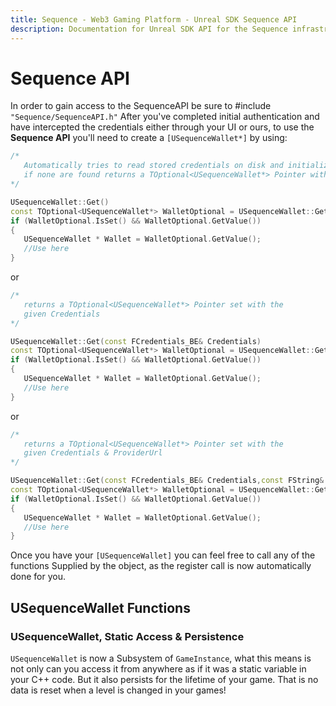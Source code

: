 ```yaml
---
title: Sequence - Web3 Gaming Platform - Unreal SDK Sequence API
description: Documentation for Unreal SDK API for the Sequence infrastructure stack for web3 gaming.
---
```


# Sequence API

In order to gain access to the SequenceAPI be sure to #include `"Sequence/SequenceAPI.h"` After you've completed initial authentication and have intercepted the credentials either through your UI or ours, to use the **Sequence API** you'll need to create a ```[USequenceWallet*]``` by using:

```cpp
/*
   Automatically tries to read stored credentials on disk and initialize with them
   if none are found returns a TOptional<USequenceWallet*> Pointer without any set Credentials
*/

USequenceWallet::Get()
const TOptional<USequenceWallet*> WalletOptional = USequenceWallet::Get();
if (WalletOptional.IsSet() && WalletOptional.GetValue())
{
   USequenceWallet * Wallet = WalletOptional.GetValue();
   //Use here
}
```

or

```cpp
/*
   returns a TOptional<USequenceWallet*> Pointer set with the 
   given Credentials
*/

USequenceWallet::Get(const FCredentials_BE& Credentials)
const TOptional<USequenceWallet*> WalletOptional = USequenceWallet::Get(Credentials);
if (WalletOptional.IsSet() && WalletOptional.GetValue())
{
   USequenceWallet * Wallet = WalletOptional.GetValue();
   //Use here
}
```

or

```cpp
/*
   returns a TOptional<USequenceWallet*> Pointer set with the 
   given Credentials & ProviderUrl
*/

USequenceWallet::Get(const FCredentials_BE& Credentials,const FString& ProviderUrl);
const TOptional<USequenceWallet*> WalletOptional = USequenceWallet::Get(Credentials,"ProviderUrl");
if (WalletOptional.IsSet() && WalletOptional.GetValue())
{
   USequenceWallet * Wallet = WalletOptional.GetValue();
   //Use here
}
```

Once you have your `[USequenceWallet]` you can feel free to call any of the functions Supplied by the object, as the register call is now automatically done for you.

## USequenceWallet Functions

### USequenceWallet, Static Access & Persistence

`USequenceWallet` is now a Subsystem of `GameInstance`, what this means is not only can you access it from anywhere as if it was a static variable in your C++ code. But it also persists for the lifetime of your game. That is no data is reset when a level is changed in your games!
